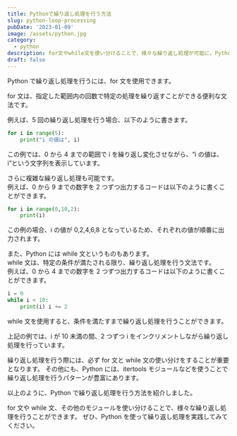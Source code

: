 ```yaml
---
title: Pythonで繰り返し処理を行う方法
slug: python-loop-processing
pubDate: '2023-01-09'
image: /assets/python.jpg
category:
  - python
description: for文やwhile文を使い分けることで、様々な繰り返し処理が可能に。Pythonを使って繰り返し処理を実践しよう！
draft: false
---
```


Python で繰り返し処理を行うには、for 文を使用できます。

for 文は、指定した範囲内の回数で特定の処理を繰り返すことができる便利な文法です。

例えば、5 回の繰り返し処理を行う場合、以下のように書きます。

```python
for i in range(5):
    print("i の値は", i)
```

この例では、0 から 4 までの範囲で i を繰り返し変化させながら、“i の値は、i”という文字列を表示しています。

さらに複雑な繰り返し処理も可能です。  
例えば、0 から 9 までの数字を 2 つずつ出力するコードは以下のように書くことができます。

```python
for i in range(0,10,2):
    print(i)
```

この例の場合、i の値が 0,2,4,6,8 となっているため、それぞれの値が順番に出力されます。

また、Python には while 文というものもあります。  
while 文は、特定の条件が満たされる限り、繰り返し処理を行う文法です。  
例えば、0 から 4 までの数字を 2 つずつ出力するコードは以下のように書くことができます。

```python
i = 0
while i < 10:
    print(i) i += 2
```

while 文を使用すると、条件を満たすまで繰り返し処理を行うことができます。

上記の例では、i が 10 未満の間、2 つずつ i をインクリメントしながら繰り返し処理を行っています。

繰り返し処理を行う際には、必ず for 文と while 文の使い分けをすることが重要となります。 その他にも、Python には、itertools モジュールなどを使うことで繰り返し処理を行うパターンが豊富にあります。

以上のように、Python で繰り返し処理を行う方法を紹介しました。

for 文や while 文、その他のモジュールを使い分けることで、様々な繰り返し処理を行うことができます。 ぜひ、Python を使って繰り返し処理を実践してみてください。
